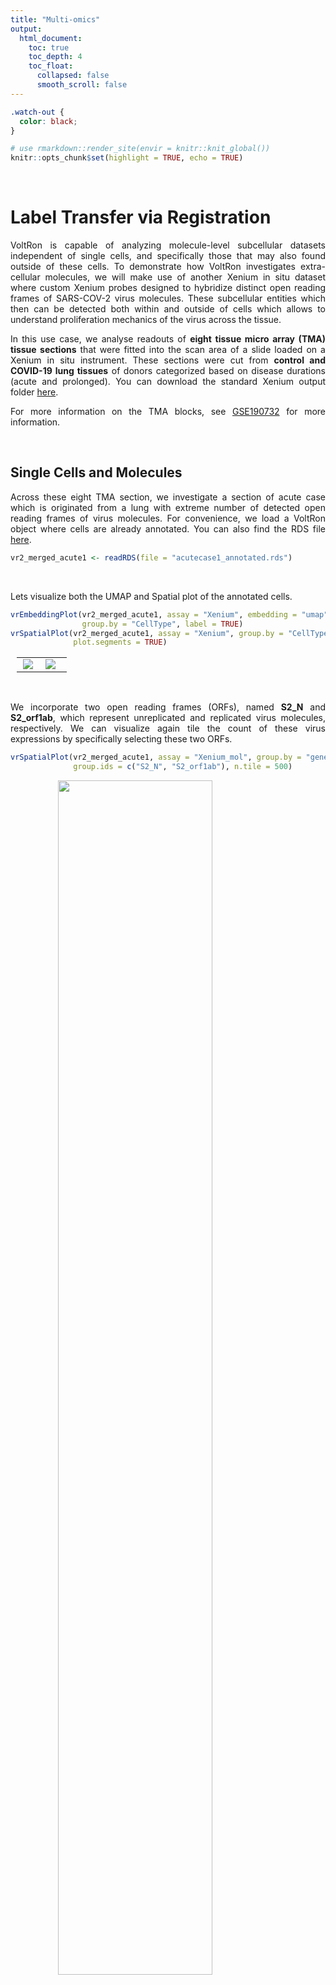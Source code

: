 ```yaml
---
title: "Multi-omics"
output: 
  html_document:
    toc: true
    toc_depth: 4
    toc_float:
      collapsed: false
      smooth_scroll: false
---
```


<style>
.title{
  display: none;
}
body {
  text-align: justify
}
.center {
  display: block;
  margin-left: auto;
  margin-right: auto;
}
table, th, td {
  border-collapse: collapse;
  align-self: center;
  padding-right: 10px;
  padding-left: 10px;
}
</style>

```css
.watch-out {
  color: black;
}
```

```r
# use rmarkdown::render_site(envir = knitr::knit_global())
knitr::opts_chunk$set(highlight = TRUE, echo = TRUE)
```

<br>

# Label Transfer via Registration

VoltRon is capable of analyzing molecule-level subcellular datasets independent of single cells, and specifically those that may also found outside of these cells. To demonstrate how VoltRon investigates extra-cellular molecules, we will make use of another Xenium in situ dataset where custom Xenium probes designed to hybridize distinct open reading frames of SARS-COV-2 virus molecules. These subcellular entities which then can be detected both within and outside of cells which allows to understand proliferation mechanics of the virus across the tissue.

In this use case, we analyse readouts of **eight tissue micro array (TMA) tissue sections** that were fitted into the scan area of a slide loaded on a Xenium in situ instrument. These sections were cut from **control and COVID-19 lung tissues** of donors categorized based on disease durations (acute and prolonged). You can download the standard Xenium output folder [here](https://bimsbstatic.mdc-berlin.de/landthaler/VoltRon/Multiomics/Xenium_SARSCOV2.zip).  

For more information on the TMA blocks, see [GSE190732](https://www.ncbi.nlm.nih.gov/geo/query/acc.cgi?acc=GSE190732) for more information. 

<br>

## Single Cells and Molecules

Across these eight TMA section, we investigate a section of acute case which is originated from a lung with extreme number of detected open reading frames of virus molecules. For convenience, we load a VoltRon object where cells are already annotated. You can also find the RDS file  [here](https://bimsbstatic.mdc-berlin.de/landthaler/VoltRon/Multiomics/acutecase1_annotated.rds).

```r
vr2_merged_acute1 <- readRDS(file = "acutecase1_annotated.rds")
```

<br>

Lets visualize both the UMAP and Spatial plot of the annotated cells.

```r
vrEmbeddingPlot(vr2_merged_acute1, assay = "Xenium", embedding = "umap", 
                group.by = "CellType", label = TRUE)
vrSpatialPlot(vr2_merged_acute1, assay = "Xenium", group.by = "CellType",
              plot.segments = TRUE)
```

<table>
<tbody>
  <tr style = "vertical-align: center">
  <td style = "width:45%; vertical-align: center"> <img src="https://bimsbstatic.mdc-berlin.de/landthaler/VoltRon/Package/images/molecule_vrembeddingplot.png" class="center"></td>
  <td style = "width:55%; vertical-align: center"> <img src="https://bimsbstatic.mdc-berlin.de/landthaler/VoltRon/Package/images/molecule_visualize_celltype.png" class="center"></td>
  </tr>
</tbody>
</table>

<br>

We incorporate two open reading frames (ORFs), named **S2_N** and **S2_orf1ab**, which represent unreplicated and replicated virus molecules, respectively. We can visualize again tile the count of these virus expressions by specifically selecting these two ORFs.

```r
vrSpatialPlot(vr2_merged_acute1, assay = "Xenium_mol", group.by = "gene", 
              group.ids = c("S2_N", "S2_orf1ab"), n.tile = 500)
```

<img width="70%" height="70%" src="https://bimsbstatic.mdc-berlin.de/landthaler/VoltRon/Package/images/molecule_visualize_virus.png" class="center">

<br>

We can even zoom into specific locations at the tissue to investigate virus particles more closely by droping the **n.tile** argument and calling interactive visualization.

```r
vrSpatialPlot(vr2_merged_acute1, assay = "Xenium_mol", group.by = "gene", 
              group.ids = c("S2_N", "S2_orf1ab"), interactive = TRUE, pt.size = 0.1)
```

<img width="70%" height="70%" src="https://bimsbstatic.mdc-berlin.de/landthaler/VoltRon/Package/images/molecules_visualize_virus_zoom.png" class="center">

<br>

In the following sections, we will integrate pathological images and annotations with Xenium datasets to further understand the spatial localization of virus ORF types over the tissue.  

<br>

## Hot Spot Analysis

VoltRon platform allows users to find hot spots of several types of spatial entities, for spots, cells, and even molecules. We first learn spatial neighborhoods from molecules of interests, in this case, the extracellular virus particles and their ORFs.

```r
vr2_merged_acute1
```

```
VoltRon Object 
acute case 1: 
  Layers: Section1 
Assays: Xenium(Main) Xenium_mol 
```

We switch to the molecule assay of the VoltRon object, and select virus ORFs. We also look for other virus ORFs that are 50 pixel distance from each virus molecule to pin point neighborhoods that are rich in virus.

```r
vr2_merged_acute1 <- getSpatialNeighbors(vr2_merged_acute1, assay = "Xenium_mol", 
                                         group.by = "gene", group.ids = c("S2_N", "S2_orf1ab"), 
                                         method = "radius", radius = 50)
```

We can now observe the new spatial neighborhood graph saved in the VoltRon object with name **radius**.

```r
vrGraphNames(vr2_merged_acute1)
```

```
[1] "radius"
```

We now select the feature type and graph name to run an hot spot analysis which will label each molecule if their neighborhood are dense in other virus molecules.

```r
vr2_merged_acute1 <- getHotSpotAnalysis(vr2_merged_acute1, assay = "Xenium_mol", 
                                        features = "gene", graph.type = "radius")
vrSpatialPlot(vr2_merged_acute1, assay = "Xenium_mol", 
              group.by = "gene_hotspot_flag", group.ids = c("cold", "hot"), 
              alpha = 1, background.color = "white")
```

<img width="70%" height="70%" src="https://bimsbstatic.mdc-berlin.de/landthaler/VoltRon/Package/images/molecule_visualize_virus_hotspot.png" class="center">

## Automated H&E Registration

VoltRon can analyze and also integrate information from distinct spatial data types such as images, annotations (as regions of interests, i.e. ROIs) and molecules independently. Using such advanced utilities, we can make use of histological information and generate new metadata level information for molecule datasets.

We will first import both histological images and manual annotations using the **importImageData** function which accepts both images to generate tile/pixel level datasets but also allows one to import either a list of segments or [GeoJSON](https://geojson.org/) objects for create ROI-level datasets as separate assays in a single VoltRon layer. The .geojson file was generated using [QuPath](https://qupath.github.io/) on the same section H&E image of one Xenium section with the acute COVID-19 case. We also have to flip the coordinates of ROI annotations also for they were directly imported from QuPath which incorporates a reverse coordinate system on the y-axis.

Once imported, the resulting VoltRon object will have two assays in a single layer, one for tile dataset of the H&E image and the other for ROI based annotations of again the same image. You can download the H&E image from [here](https://bimsbstatic.mdc-berlin.de/landthaler/VoltRon/Multiomics/acutecase1_HE.jpg), and download the json file from [here](https://bimsbstatic.mdc-berlin.de/landthaler/VoltRon/Multiomics/acutecase1_membrane.geojson).

```r
# get image
imgdata <- importImageData("acutecase1_HE.jpg", 
                           segments = "acutecase1_membrane.geojson", 
                           sample_name = "acute case 1 (HE)")
imgdata <- flipCoordinates(imgdata, assay = "ROIAnnotation")
imgdata
```

```
VoltRon Object 
acute case 1 (HE): 
  Layers: Section1 
Assays: ImageData(Main) ROIAnnotation 
Features: main(Main) 
```

By visualizing these annotations interactively, we can see that the ROIs point to the hyaline membranes. Here, we likely find extra-cellular SARS-COV-2 molecules mostly outside of any single cell.

```r
vrSpatialPlot(imgdata, assay = "ROIAnnotation", group.by = "Sample", 
              alpha = 0.7, interactive = TRUE)
```

<img width="60%" height="60%" src="https://bimsbstatic.mdc-berlin.de/landthaler/VoltRon/Package/images/molecule_Covid_HE_zoom.png" class="center">

<br>

We now register the H&E image and annotations to the DAPI image of Xenium section using the **registerSpatialData** function. See [Spatial Data Alignment](registration.html) tutorial for more information. We select FLANN automated registration mode, negate the DAPI image of the Xenium slide, turn 90 degrees to the left and set the scale parameter of both images to width = 1859.

```r
vr2_merged_acute1 <- modulateImage(vr2_merged_acute1, brightness = 300, channel = "DAPI")
xen_reg <- registerSpatialData(object_list = list(vr2_merged_acute1, imgdata))
```

<img width="90%" height="90%" src="https://bimsbstatic.mdc-berlin.de/landthaler/VoltRon/Package/images/molecule_HE_registration.png" class="center">

<br>

Once registered, we can isolate the registered H&E data and use it further analysis. We can transfer images and their channels across assays of one or multiple VoltRon objects. Here, we save the registered image of the H&E data as an additional channel of Xenium section of the acuse case 1 sample with molecule data.

```r
imgdata_reg <- xen_reg$registered_spat[[2]]
vrImages(vr2_merged_acute1[["Assay7"]], name = "main", channel = "H&E") <- 
  vrImages(imgdata_reg, assay = "Assay1", name = "main_reg")
vrImages(vr2_merged_acute1[["Assay8"]], name = "main", channel = "H&E") <- 
  vrImages(imgdata_reg, assay = "Assay1", name = "main_reg")
```

We can now observe the new channels available for the both molecule and cell-level assays of Xenium data. 

```r
vrImageChannelNames(vr2_merged_acute1)
```

```
               Assay    Layer       Sample  Spatial Channels
Assay7        Xenium Section1 acute case 1     main DAPI,H&E
Assay8    Xenium_mol Section1 acute case 1     main DAPI,H&E
```

<br>

You can also add the VoltRon object of H&E data as an additional assay of the Xenium section such that one layer includes cell, molecules, ROI Annotations and images in the same time. Specifically, we add the ROI annotation to the Xenium VoltRon object using the **addAssay** function where we choose the destination sample/block and the layer of the assay. 

```r
vr2_merged_acute1 <- addAssay(vr2_merged_acute1,
                              assay = imgdata_reg[["Assay2"]],
                              metadata = Metadata(imgdata_reg, assay = "ROIAnnotation"),
                              assay_name = "ROIAnnotation",
                              sample = "acute case 1", layer = "Section1")
vr2_merged_acute1
```

```
VoltRon Object 
acute case 1: 
  Layers: Section1 
Assays: ROIAnnotation(Main) Xenium_mol Xenium 
```

<br>

## Interactive Visualization

Once the H&E image is registered and transfered to the Xenium data, we can convert the VoltRon object into an Anndata object (h5ad file) and use [TissUUmaps](https://tissuumaps.github.io/) tool for interactive visualization.

```r
# convert VoltRon object to h5ad
as.AnnData(vr2_merged_acute1, assay = "Xenium", file = "vr2_merged_acute1.h5ad", 
           flip_coordinates = TRUE, name = "main", channel = "H&E")
```

To run TissUUmaps please follow installation instructions [here](https://tissuumaps.github.io/installation/), then you can simply drag and drop both the h5ad file and png file to the application.

<img width="90%" height="90%" src="https://bimsbstatic.mdc-berlin.de/landthaler/VoltRon/Package/images/multiomic_interactivevisualization.png" class="center">

<br>

## Label transfer

Now we can transfer ROI annotations as additional metadata features of the molecule assay. We will refer the new metadata column as "Region" which will indicate if the molecule is within any annotated ROI in the same layer.

```r
vrMainAssay(vr2_merged_acute1) <- "ROIAnnotation"
vr2_merged_acute1$Region <- vrSpatialPoints(vr2_merged_acute1)

# set the spatial coordinate system of ROI Annotations assay
vrMainSpatial(vr2_merged_acute1[["Assay9"]]) <- "main_reg"

# transfer ROI annotations to molecules
vr2_merged_acute1 <- transferData(object = vr2_merged_acute1, from = "Assay9", to = "Assay8", features = "Region")

# Metadata of molecules
Metadata(vr2_merged_acute1, assay = "Xenium_mol")
```

<div><pre><code style="font-size: 11px;">                            id assay_id overlaps_nucleus   gene       qv      Assay    Layer       Sample    Region
                        &lt;char&gt;   &lt;char&gt;            &lt;int&gt; &lt;char&gt;    &lt;num&gt;     &lt;char&gt;   &lt;char&gt;       &lt;char&gt;    &lt;char&gt;
     1: 281651070371256_cb791e   Assay8                0   ENAH 40.00000 Xenium_mol Section1 acute case 1 undefined
     2: 281651070371258_cb791e   Assay8                1  CD274 40.00000 Xenium_mol Section1 acute case 1 undefined
     3: 281651070372515_cb791e   Assay8                0  CD163 40.00000 Xenium_mol Section1 acute case 1 undefined
     4: 281651070374059_cb791e   Assay8                1   CTSL 33.97290 Xenium_mol Section1 acute case 1 undefined
     5: 281651070374411_cb791e   Assay8                0    C1S 40.00000 Xenium_mol Section1 acute case 1 undefined
    ---                                                                                                            
785787: 281874408669584_cb791e   Assay8                0  SFRP2 40.00000 Xenium_mol Section1 acute case 1 undefined
785788: 281874408671410_cb791e   Assay8                0   S2_N 40.00000 Xenium_mol Section1 acute case 1 undefined
785789: 281874408672438_cb791e   Assay8                0 S100A8 40.00000 Xenium_mol Section1 acute case 1 undefined
785790: 281874408673446_cb791e   Assay8                0  TIMP1 29.86642 Xenium_mol Section1 acute case 1 undefined
785791: 281874408673882_cb791e   Assay8                0   S2_N 40.00000 Xenium_mol Section1 acute case 1 undefined</code></pre></div>
<br>

This annotations can be accessed from the default molecule level metadata of the VoltRon object.

```r
vrMainAssay(vr2_merged_acute1) <- "Xenium_mol"
head(table(vr2_merged_acute1$Region))
```

```
  ROI1_Assay9  ROI10_Assay9 ROI100_Assay9 ROI101_Assay9 ROI102_Assay9 ROI103_Assay9 
          583           624           784           357           215           200 
```

<br>

Now we will grab these annotations from molecule metadata and calculate the ratio of N to orf1ab frequency of SARS-COV-2 particles across all annotated molecules.

```r
s2_summary_hyaline <- 
  Metadata(vr2_merged_acute1, assay = "Xenium_mol") %>%
  filter(gene %in% c("S2_N", "S2_orf1ab"), 
         Region != "undefined") %>% 
  summarise(S2_N = sum(gene == "S2_N"), 
            S2_orf1ab = sum(gene == "S2_orf1ab"), 
            ratio = sum(gene == "S2_N")/sum(gene == "S2_orf1ab")) %>% 
  as.matrix()
s2_summary_hyaline
```

```
      S2_N S2_orf1ab    ratio
[1,] 50977     33532 1.520249
```

<br>

## Manual Annotation

To compare the proportion of **S2_N** and **S2_orf1ab** molecules in hyaline membranes with tissue sites of possible infection. We focus on another tissue niche where a large accumulation of cells with high **S2_N** and **S2_orf1ab** counts. 

By visualizing and zooming on a spatial plot with annotated cells, we can detect a site of cells with high infection which are also accompanied by a group of T cells.

```r
vrSpatialPlot(vr2_merged_acute1, assay = "Xenium", group.by = "CellType", 
              group.ids = c("H.I. Cells", "T cells"), plot.segments = TRUE, 
              alpha = 0.6, spatial = "main", channel = "H&E", interactive = TRUE)
```

<img width="80%" height="80%" src="https://bimsbstatic.mdc-berlin.de/landthaler/VoltRon/Package/images/molecule_spatialplot_infected.png" class="center">

<br>

Now we use the **annotateSpatialData** function to create an additional annotation of Xenium molecules directly. By selecting this region of infection we can directly annotate the 'Xenium_mol' assay and the metadata of molecules. We use the H&E image as the background again, and generate a new molecule-level metadata column called "Infected".

```r
vr2_merged_acute1 <- annotateSpatialData(vr2_merged_acute1, assay = "Xenium_mol", 
                                         label = "Infected", use.image = TRUE, 
                                         channel = "H&E")
```

<img width="80%" height="80%" src="https://bimsbstatic.mdc-berlin.de/landthaler/VoltRon/Package/images/molecule_annotation_infected.png" class="center">

<br>

## Comparison of Annotations

By using the newly annotated infection-associated virus molecules, we can do a comparison of infected regions versus the hyaline membranes. 

```r
s2_summary_infected <- 
  Metadata(vr2_merged_acute1, assay = "Xenium_mol") %>%
  filter(gene %in% c("S2_N", "S2_orf1ab"), 
         Infected != "undefined") %>% 
  summarise(S2_N = sum(gene == "S2_N"), 
            S2_orf1ab = sum(gene == "S2_orf1ab"), 
            ratio = sum(gene == "S2_N")/sum(gene == "S2_orf1ab")) %>% 
  as.matrix()
s2_summary_infected
```

```
     S2_N S2_orf1ab    ratio
[1,] 6376      2372 2.688027
```

Comparison of both the ratio between the infected region and the hyaline membranes show a considerable difference of the population of **S2_N** and **S2_orf1ab** molecules.

```r
S2_table <- matrix(c(s2_summary_hyaline[,1:2], 
                     s2_summary_infected[,1:2]), 
                   dimnames = list(Region = c("Hyaline", "Infected"), 
                                   S2 = c("N", "orf1ab")),
                   ncol = 2,  byrow = TRUE)
S2_table
```

```
          S2
Region     N     orf1ab
  Hyaline  50977 33532 
  Infected 6376  2372
```

A quick test of independance on this contingency table show a significant difference of ratios across Hyaline and Infected regions.

```r
fisher.test(S2_table, alternative = "two.sided")
```

```

	Fisher's Exact Test for Count Data

data:  S2_table
p-value < 2.2e-16
alternative hypothesis: true odds ratio is not equal to 1
95 percent confidence interval:
 0.5382305 0.5941683
sample estimates:
odds ratio 
 0.5655696 
```

